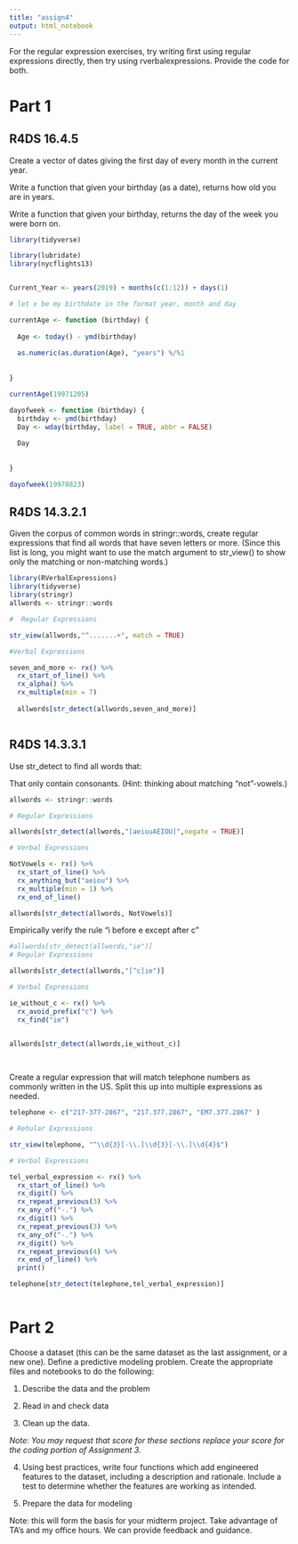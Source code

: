 ---
title: "assign4"
output: html_notebook
---


For the regular expression exercises, try writing first using regular expressions directly, then try using rverbalexpressions. Provide the code for both. 

# Part 1

## R4DS 16.4.5

Create a vector of dates giving the first day of every month in the current year. 

Write a function that given your birthday (as a date), returns how old you are in years.

Write a function that given your birthday, returns the day of the week you were born on.


```{r}

library(tidyverse)

library(lubridate)
library(nycflights13)


Current_Year <- years(2019) + months(c(1:12)) + days(1)

```


```{r}

# let x be my birthdate in the format year, month and day

currentAge <- function (birthday) {
  
  Age <- today() - ymd(birthday)
  
  as.numeric(as.duration(Age), "years") %/%1  
  
  
}

currentAge(19971205)

```



```{r}

dayofweek <- function (birthday) {
  birthday <- ymd(birthday)
  Day <- wday(birthday, label = TRUE, abbr = FALSE)
  
  Day
  
  
}

dayofweek(19970823)

```















## R4DS 14.3.2.1

Given the corpus of common words in stringr::words, create regular expressions that find all words that have seven letters or more. (Since this list is long, you might want to use the match argument to str_view() to show only the matching or non-matching words.)

```{r}
library(RVerbalExpressions)
library(tidyverse)
library(stringr)
allwords <- stringr::words

#  Regular Expressions

str_view(allwords,"^.......+", match = TRUE)

#Verbal Expressions

seven_and_more <- rx() %>% 
  rx_start_of_line() %>% 
  rx_alpha() %>% 
  rx_multiple(min = 7) 
  
  allwords[str_detect(allwords,seven_and_more)]



```


## R4DS 14.3.3.1

Use str_detect to find all words that:

That only contain consonants. (Hint: thinking about matching “not”-vowels.)



```{r}
allwords <- stringr::words

# Regular Expressions

allwords[str_detect(allwords,"[aeiouAEIOU]",negate = TRUE)]

# Verbal Expressions

NotVowels <- rx() %>% 
  rx_start_of_line() %>% 
  rx_anything_but("aeiou") %>% 
  rx_multiple(min = 1) %>% 
  rx_end_of_line()

allwords[str_detect(allwords, NotVowels)]

```

Empirically verify the rule “i before e except after c”


```{r}

#allwords[str_detect(allwords,"ie")]
# Regular Expressions

allwords[str_detect(allwords,"[^c]ie")]

# Verbal Expressions

ie_without_c <- rx() %>% 
  rx_avoid_prefix("c") %>% 
  rx_find("ie")
 

allwords[str_detect(allwords,ie_without_c)]
  



```



Create a regular expression that will match telephone numbers as commonly written in the US. Split this up into multiple expressions as needed.


```{r}
telephone <- c("217-377-2867", "217.377.2867", "EM7.377.2867" )

# Rehular Expressions

str_view(telephone, "^\\d{3}[-\\.]\\d{3}[-\\.]\\d{4}$")

# Verbal Expressions

tel_verbal_expression <- rx() %>% 
  rx_start_of_line() %>% 
  rx_digit() %>% 
  rx_repeat_previous(3) %>% 
  rx_any_of("-.") %>% 
  rx_digit() %>% 
  rx_repeat_previous(3) %>% 
  rx_any_of("-.") %>% 
  rx_digit() %>% 
  rx_repeat_previous(4) %>% 
  rx_end_of_line() %>% 
  print() 

telephone[str_detect(telephone,tel_verbal_expression)]



```


# Part 2


Choose a dataset (this can be the same dataset as the last assignment, or a new one). Define a predictive modeling problem. Create the appropriate files and notebooks to do the following:

1. Describe the data and the problem

2. Read in and check data

2. Clean up the data. 

*Note: You may request that score for these sections replace your score for the coding portion of Assignment 3.*

4. Using best practices, write four functions which add engineered features to the dataset, including a description and rationale. Include a test to determine whether the features are working as intended. 

5. Prepare the data for modeling

Note: this will form the basis for your midterm project. Take advantage of TA's and my office hours. We can provide feedback and guidance. 

